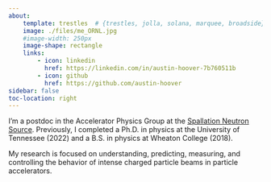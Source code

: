 ```yaml
---
about:
    template: trestles  # {trestles, jolla, solana, marquee, broadside}
    image: ./files/me_ORNL.jpg
    #image-width: 250px
    image-shape: rectangle
    links:
        - icon: linkedin
          href: https://linkedin.com/in/austin-hoover-7b760511b    
        - icon: github
          href: https://github.com/austin-hoover  
sidebar: false
toc-location: right
---
```



I'm a postdoc in the Accelerator Physics Group at the [Spallation Neutron Source]( https://neutrons.ornl.gov/sns). Previously, I completed a Ph.D. in physics at the University of Tennessee (2022) and a B.S. in physics at Wheaton College (2018).

My research is focused on understanding, predicting, measuring, and controlling the behavior of intense charged particle beams in particle accelerators.
